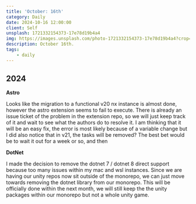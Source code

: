 ```yaml
---
title: 'October: 16th'
category: Daily
date: 2024-10-16 12:00:00
client: Self
unsplash: 1721332154373-17e78d19b4a4
img: https://images.unsplash.com/photo-1721332154373-17e78d19b4a4?crop=entropy&cs=srgb&fm=jpg&ixid=MnwzNjM5Nzd8MHwxfHJhbmRvbXx8fHx8fHx8fDE2ODE3NDg2ODY&ixlib=rb-4.0.3&q=85
description: October 16th.
tags:
    - daily
---
```



## 2024

**Astro**

Looks like the migration to a functional v20 nx instance is almost done, however the astro extension seems to fail to execute.
There is already an issue ticket of the problem in the extension repo, so we will just keep track of it and wait to see what the authors do to resolve it.
I am thinking that it will be an easy fix, the error is most likely because of a variable change but I did also notice that in v21, the tasks will be removed?
The best bet would be to wait it out for a week or so, and then 


**DotNet**

I made the decision to remove the dotnet 7 / dotnet 8 direct support because too many issues within my mac and wsl instances.
Since we are having our unity repos now sit outside of the monorepo, we can just move towards removing the dotnet library from our monorepo.
This will be officially done within the next month, we will still keep the the unity packages within our monorepo but not a whole unity game.